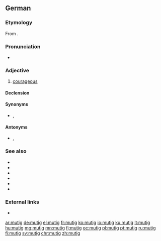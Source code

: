 ==German==

===Etymology===
From {{affix|de|Mut|-ig}}.

===Pronunciation===
* {{IPA|/ˈmuːtɪç/|lang=de}}

===Adjective===
{{de-adj|er|sten}}

# [[courageous]]

====Declension====
{{de-decl-adj|mutig|mutiger|mutigst}}

====Synonyms====
* {{l|de|couragiert}}, {{l|de|tapfer}}

====Antonyms====
* {{l|de|ängstlich}}, {{l|de|feige}}

===See also===
* {{l|de|fett}}
* {{l|de|fortschrittlich}}
* {{l|de|hervorgehoben}}
* {{l|de|kühn}}
* {{l|de|tapfer}}
* {{l|de|unerschrocken}}

===External links===
* {{R:Duden}}

[[ar:mutig]]
[[de:mutig]]
[[el:mutig]]
[[fr:mutig]]
[[ko:mutig]]
[[io:mutig]]
[[ku:mutig]]
[[lt:mutig]]
[[hu:mutig]]
[[mg:mutig]]
[[mn:mutig]]
[[fj:mutig]]
[[oc:mutig]]
[[pl:mutig]]
[[pt:mutig]]
[[ru:mutig]]
[[fi:mutig]]
[[sv:mutig]]
[[chr:mutig]]
[[zh:mutig]]